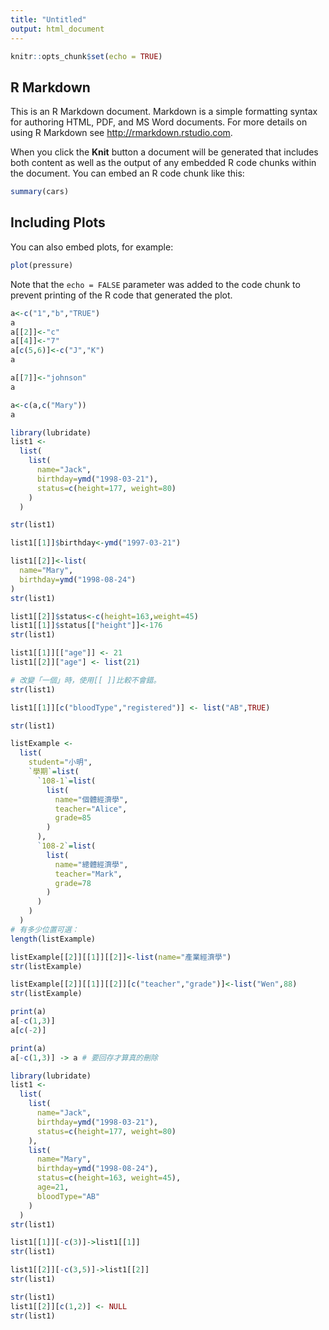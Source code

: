 ```yaml
---
title: "Untitled"
output: html_document
---
```


```r
knitr::opts_chunk$set(echo = TRUE)
```

## R Markdown

This is an R Markdown document. Markdown is a simple formatting syntax for authoring HTML, PDF, and MS Word documents. For more details on using R Markdown see <http://rmarkdown.rstudio.com>.

When you click the **Knit** button a document will be generated that includes both content as well as the output of any embedded R code chunks within the document. You can embed an R code chunk like this:

```r
summary(cars)
```

## Including Plots

You can also embed plots, for example:

```r
plot(pressure)
```

Note that the `echo = FALSE` parameter was added to the code chunk to prevent printing of the R code that generated the plot.

```r
a<-c("1","b","TRUE")
a
a[[2]]<-"c"
a[[4]]<-"7"
a[c(5,6)]<-c("J","K")
a
```

```r
a[[7]]<-"johnson"
a

a<-c(a,c("Mary"))
a
```





```r
library(lubridate)
list1 <- 
  list(
    list(
      name="Jack",
      birthday=ymd("1998-03-21"),
      status=c(height=177, weight=80)
    )
  )

str(list1)

``` 

```r
list1[[1]]$birthday<-ymd("1997-03-21")

list1[[2]]<-list(
  name="Mary",
  birthday=ymd("1998-08-24")
)
str(list1)

```

```r
list1[[2]]$status<-c(height=163,weight=45)
list1[[1]]$status[["height"]]<-176
str(list1)
```

```r
list1[[1]][["age"]] <- 21
list1[[2]]["age"] <- list(21)

# 改變「一個」時，使用[[ ]]比較不會錯。
str(list1)
```

```R
list1[[1]][c("bloodType","registered")] <- list("AB",TRUE)

str(list1)
```

```r
listExample <- 
  list(
    student="小明",
    `學期`=list(
      `108-1`=list(
        list(
          name="個體經濟學",
          teacher="Alice",
          grade=85
        )
      ),
      `108-2`=list(
        list(
          name="總體經濟學",
          teacher="Mark",
          grade=78
        )
      )
    )
  )
# 有多少位置可選：
length(listExample)
```

```r
listExample[[2]][[1]][[2]]<-list(name="產業經濟學")
str(listExample)

listExample[[2]][[1]][[2]][c("teacher","grade")]<-list("Wen",88)
str(listExample)
```

```r
print(a)
a[-c(1,3)]
a[c(-2)]

print(a)
a[-c(1,3)] -> a # 要回存才算真的刪除

```

```r
library(lubridate)
list1 <- 
  list(
    list(
      name="Jack",
      birthday=ymd("1998-03-21"),
      status=c(height=177, weight=80)
    ),
    list(
      name="Mary",
      birthday=ymd("1998-08-24"),
      status=c(height=163, weight=45),
      age=21,
      bloodType="AB"
    )
  )
str(list1)
```

```r
list1[[1]][-c(3)]->list1[[1]]
str(list1)
```

```r
list1[[2]][-c(3,5)]->list1[[2]]
str(list1)
```

```r
str(list1)
list1[[2]][c(1,2)] <- NULL
str(list1)
```













